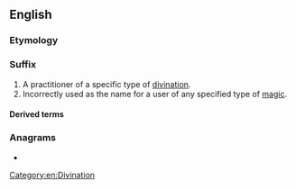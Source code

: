 {{also|máncer}}
==English==

===Etymology===
{{suffix|-mancy|er|lang=en}}

===Suffix===
{{en-suffix}}

# A practitioner of a specific type of [[divination]].
# Incorrectly used as the name for a user of any specified type of [[magic]].

====Derived terms====
{{suffixsee|en}}

===Anagrams===
* {{anagrams|en|a=acemnr|Camren|Carmen|carmen}}

[[Category:en:Divination]]